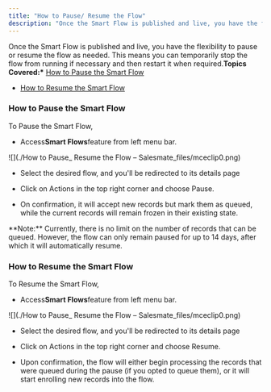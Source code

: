 ```yaml
---
title: "How to Pause/ Resume the Flow"
description: "Once the Smart Flow is published and live, you have the flexibility to pause or resume the flow as needed. This means you can temporarily stop the flo..."
---
```


Once the Smart Flow is published and live, you have the flexibility to pause or resume the flow as needed. This means you can temporarily stop the flow from running if necessary and then restart it when required.**Topics Covered:\*** [How to Pause the Smart Flow](https://support.salesmate.io/hc/en-us/articles/36757324082841-How-to-Pause-Resume-the-Flow#h_01J7GA54HZ78EBAJ3H688QBGKN)

- [How to Resume the Smart Flow](https://support.salesmate.io/hc/en-us/articles/36757324082841-How-to-Pause-Resume-the-Flow#h_01J7JA0ZMHPAY65CAZ8SFY8BQF)

### How to Pause the Smart Flow

To Pause the Smart Flow,

- Access**Smart Flows**feature from left menu bar.

![](./How to Pause\_ Resume the Flow – Salesmate_files/mceclip0.png)

- Select the desired flow, and you'll be redirected to its details page

- Click on Actions in the top right corner and choose Pause.

- On confirmation, it will accept new records but mark them as queued, while the current records will remain frozen in their existing state.

<Note>
  **Note:** Currently, there is no limit on the number of records that can be
  queued. However, the flow can only remain paused for up to 14 days, after
  which it will automatically resume.
</Note>

### How to Resume the Smart Flow

To Resume the Smart Flow,

- Access**Smart Flows**feature from left menu bar.

![](./How to Pause\_ Resume the Flow – Salesmate_files/mceclip0.png)

- Select the desired flow, and you'll be redirected to its details page

- Click on Actions in the top right corner and choose Resume.

- Upon confirmation, the flow will either begin processing the records that were queued during the pause (if you opted to queue them), or it will start enrolling new records into the flow.
